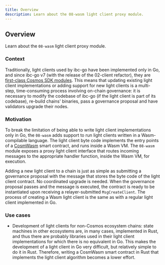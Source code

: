 ```yaml
---
title: Overview
description: Learn about the 08-wasm light client proxy module.
---
```


## Overview

Learn about the `08-wasm` light client proxy module.

### Context

Traditionally, light clients used by ibc-go have been implemented only in Go, and since ibc-go v7 (with the release of the 02-client refactor), they are [first-class Cosmos SDK modules](/docs/ibc/v7.8.x/architecture/adr-010-light-clients-as-sdk-modules). This means that updating existing light client implementations or adding support for new light clients is a multi-step, time-consuming process involving on-chain governance: it is necessary to modify the codebase of ibc-go (if the light client is part of its codebase), re-build chains' binaries, pass a governance proposal and have validators upgrade their nodes.

### Motivation

To break the limitation of being able to write light client implementations only in Go, the `08-wasm` adds support to run light clients written in a Wasm-compilable language. The light client byte code implements the entry points of a [CosmWasm](https://docs.cosmwasm.com/docs/) smart contract, and runs inside a Wasm VM. The `08-wasm` module exposes a proxy light client interface that routes incoming messages to the appropriate handler function, inside the Wasm VM, for execution.

Adding a new light client to a chain is just as simple as submitting a governance proposal with the message that stores the byte code of the light client contract. No coordinated upgrade is needed. When the governance proposal passes and the message is executed, the contract is ready to be instantiated upon receiving a relayer-submitted `MsgCreateClient`. The process of creating a Wasm light client is the same as with a regular light client implemented in Go.

### Use cases

* Development of light clients for non-Cosmos ecosystem chains: state machines in other ecosystems are, in many cases, implemented in Rust, and thus there are probably libraries used in their light client implementations for which there is no equivalent in Go. This makes the development of a light client in Go very difficult, but relatively simple to do it in Rust. Therefore, writing a CosmWasm smart contract in Rust that implements the light client algorithm becomes a lower effort.
